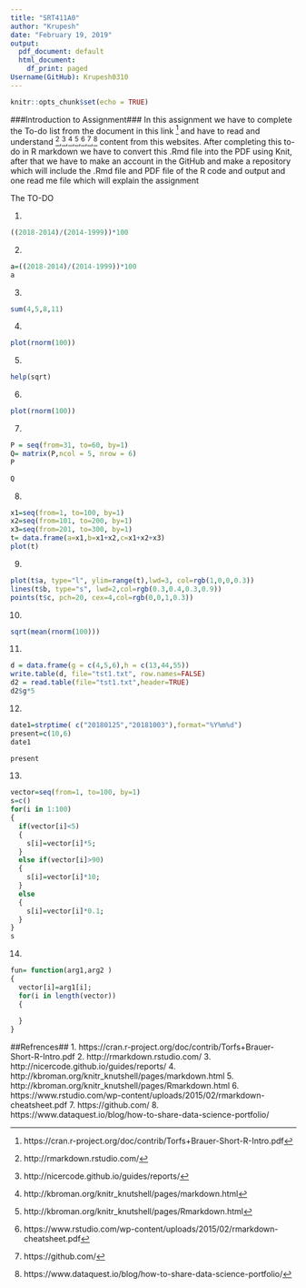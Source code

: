 ```yaml
---
title: "SRT411A0"
author: "Krupesh"
date: "February 19, 2019"
output:
  pdf_document: default
  html_document:
    df_print: paged
Username(GitHub): Krupesh0310
---
```


```r
knitr::opts_chunk$set(echo = TRUE)
```
###Introduction to Assignment###
In this assignment we have to complete the To-do list from the document in this link [^1] and have to read and understand [^2],[^3],[^4],[^5],[^6],[^7],[^8] content from this websites. After completing this to-do in R markdown we have to convert this .Rmd file into the PDF using Knit, after that we have to make an account in the GitHub and make a repository which will include the .Rmd file and PDF file of the R code and output and one read me file which will explain the assignment 



The TO-DO 

1)
```r
((2018-2014)/(2014-1999))*100
```

2)
```r
a=((2018-2014)/(2014-1999))*100
a
```

3)
```r
sum(4,5,8,11)
```

4)
```r
plot(rnorm(100))
```

5)
```r
help(sqrt)
```

6)
```r
plot(rnorm(100))
```

7)
```r
P = seq(from=31, to=60, by=1)
Q= matrix(P,ncol = 5, nrow = 6)
P
```
```r
Q
```
8)
```r
x1=seq(from=1, to=100, by=1)
x2=seq(from=101, to=200, by=1)
x3=seq(from=201, to=300, by=1)
t= data.frame(a=x1,b=x1+x2,c=x1+x2+x3)
plot(t)
```

9)
```r
plot(t$a, type="l", ylim=range(t),lwd=3, col=rgb(1,0,0,0.3))
lines(t$b, type="s", lwd=2,col=rgb(0.3,0.4,0.3,0.9))
points(t$c, pch=20, cex=4,col=rgb(0,0,1,0.3))
```

10)
```r
sqrt(mean(rnorm(100)))
```

11)
```r
d = data.frame(g = c(4,5,6),h = c(13,44,55))
write.table(d, file="tst1.txt", row.names=FALSE)
d2 = read.table(file="tst1.txt",header=TRUE)
d2$g*5
```

12)
```r
date1=strptime( c("20180125","20181003"),format="%Y%m%d")
present=c(10,6)
date1
```
```r
present
```
13)
```r
vector=seq(from=1, to=100, by=1)
s=c()
for(i in 1:100)
{
  if(vector[i]<5)
  {
    s[i]=vector[i]*5;
  }
  else if(vector[i]>90)
  {
    s[i]=vector[i]*10;
  }
  else
  {
    s[i]=vector[i]*0.1;
  }
}
s
```

14)
```r
fun= function(arg1,arg2 )
{
  vector[i]=arg1[i];
  for(i in length(vector))
  {
    
  }
}
```


##Refrences##
1. https://cran.r-project.org/doc/contrib/Torfs+Brauer-Short-R-Intro.pdf
2. http://rmarkdown.rstudio.com/
3. http://nicercode.github.io/guides/reports/
4. http://kbroman.org/knitr_knutshell/pages/markdown.html
5. http://kbroman.org/knitr_knutshell/pages/Rmarkdown.html
6. https://www.rstudio.com/wp-content/uploads/2015/02/rmarkdown-cheatsheet.pdf
7. https://github.com/
8. https://www.dataquest.io/blog/how-to-share-data-science-portfolio/

[^1]: https://cran.r-project.org/doc/contrib/Torfs+Brauer-Short-R-Intro.pdf
[^2]:http://rmarkdown.rstudio.com/
[^3]:http://nicercode.github.io/guides/reports/
[^4]:http://kbroman.org/knitr_knutshell/pages/markdown.html
[^5]:http://kbroman.org/knitr_knutshell/pages/Rmarkdown.html
[^6]:https://www.rstudio.com/wp-content/uploads/2015/02/rmarkdown-cheatsheet.pdf
[^7]:https://github.com/
[^8]:https://www.dataquest.io/blog/how-to-share-data-science-portfolio/
